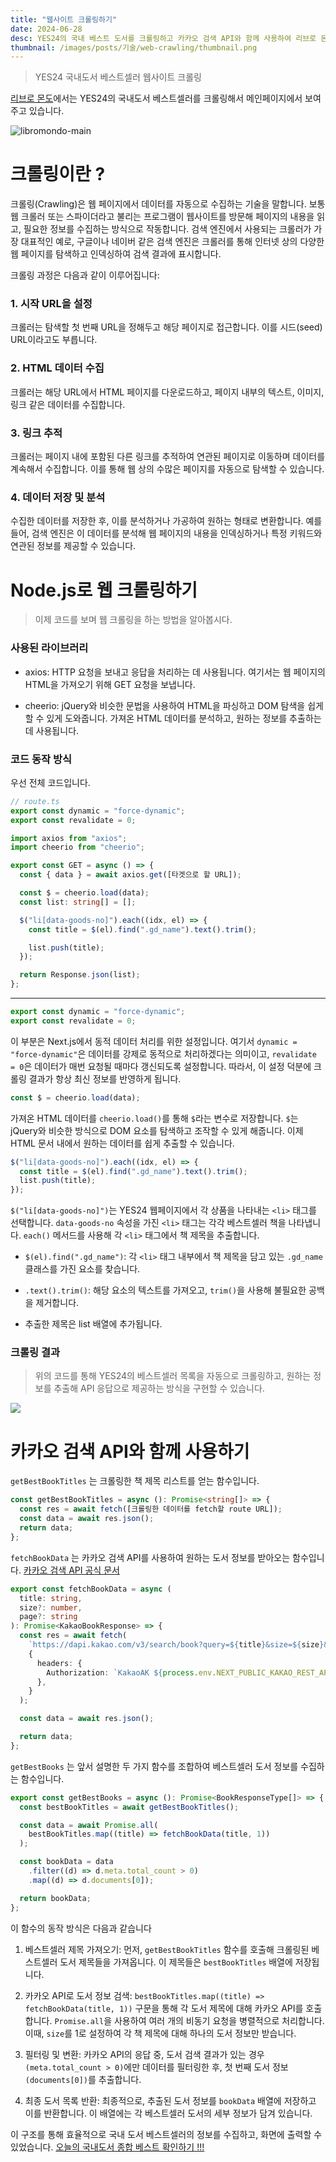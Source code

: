 ```yaml
---
title: "웹사이트 크롤링하기"
date: 2024-06-28
desc: YES24의 국내 베스트 도서를 크롤링하고 카카오 검색 API와 함께 사용하여 리브로 몬도 프로젝트에 적용해보았습니다.
thumbnail: /images/posts/기술/web-crawling/thumbnail.png
---
```


> YES24 국내도서 베스트셀러 웹사이트 크롤링

[리브로 몬도](https://www.libromondo.shop/)에서는 YES24의 국내도서 베스트셀러를 크롤링해서 메인페이지에서 보여주고 있습니다.

![libromondo-main](https://github.com/user-attachments/assets/5eadf653-d8b5-425a-afba-28c79c94fa2b)

# 크롤링이란 ?

크롤링(Crawling)은 웹 페이지에서 데이터를 자동으로 수집하는 기술을 말합니다.
보통 웹 크롤러 또는 스파이더라고 불리는 프로그램이 웹사이트를 방문해 페이지의 내용을 읽고, 필요한 정보를 수집하는 방식으로 작동합니다.
검색 엔진에서 사용되는 크롤러가 가장 대표적인 예로, 구글이나 네이버 같은 검색 엔진은 크롤러를 통해 인터넷 상의 다양한 웹 페이지를 탐색하고 인덱싱하여 검색 결과에 표시합니다.

크롤링 과정은 다음과 같이 이루어집니다:

### 1. 시작 URL을 설정

크롤러는 탐색할 첫 번째 URL을 정해두고 해당 페이지로 접근합니다. 이를 시드(seed) URL이라고도 부릅니다.

### 2. HTML 데이터 수집

크롤러는 해당 URL에서 HTML 페이지를 다운로드하고, 페이지 내부의 텍스트, 이미지, 링크 같은 데이터를 수집합니다.

### 3. 링크 추적

크롤러는 페이지 내에 포함된 다른 링크를 추적하여 연관된 페이지로 이동하며 데이터를 계속해서 수집합니다. 이를 통해 웹 상의 수많은 페이지를 자동으로 탐색할 수 있습니다.

### 4. 데이터 저장 및 분석

수집한 데이터를 저장한 후, 이를 분석하거나 가공하여 원하는 형태로 변환합니다. 예를 들어, 검색 엔진은 이 데이터를 분석해 웹 페이지의 내용을 인덱싱하거나 특정 키워드와 연관된 정보를 제공할 수 있습니다.

# Node.js로 웹 크롤링하기

> 이제 코드를 보며 웹 크롤링을 하는 방법을 알아봅시다.

### 사용된 라이브러리

- axios: HTTP 요청을 보내고 응답을 처리하는 데 사용됩니다.
  여기서는 웹 페이지의 HTML을 가져오기 위해 GET 요청을 보냅니다.

- cheerio: jQuery와 비슷한 문법을 사용하여 HTML을 파싱하고 DOM 탐색을 쉽게 할 수 있게 도와줍니다.
  가져온 HTML 데이터를 분석하고, 원하는 정보를 추출하는 데 사용됩니다.

### 코드 동작 방식

우선 전체 코드입니다.

```ts
// route.ts
export const dynamic = "force-dynamic";
export const revalidate = 0;

import axios from "axios";
import cheerio from "cheerio";

export const GET = async () => {
  const { data } = await axios.get([타겟으로 할 URL]);

  const $ = cheerio.load(data);
  const list: string[] = [];

  $("li[data-goods-no]").each((idx, el) => {
    const title = $(el).find(".gd_name").text().trim();

    list.push(title);
  });

  return Response.json(list);
};
```

---

```ts
export const dynamic = "force-dynamic";
export const revalidate = 0;
```

이 부분은 Next.js에서 동적 데이터 처리를 위한 설정입니다. 여기서 `dynamic = "force-dynamic"`은 데이터를 강제로 동적으로 처리하겠다는 의미이고, `revalidate = 0`은 데이터가 매번 요청될 때마다 갱신되도록 설정합니다.
따라서, 이 설정 덕분에 크롤링 결과가 항상 최신 정보를 반영하게 됩니다.

```ts
const $ = cheerio.load(data);
```

가져온 HTML 데이터를 `cheerio.load()`를 통해 `$`라는 변수로 저장합니다. `$`는 jQuery와 비슷한 방식으로 DOM 요소를 탐색하고 조작할 수 있게 해줍니다. 이제 HTML 문서 내에서 원하는 데이터를 쉽게 추출할 수 있습니다.

```ts
$("li[data-goods-no]").each((idx, el) => {
  const title = $(el).find(".gd_name").text().trim();
  list.push(title);
});
```

`$("li[data-goods-no]")`는 YES24 웹페이지에서 각 상품을 나타내는 `<li>` 태그를 선택합니다.
`data-goods-no` 속성을 가진 `<li>` 태그는 각각 베스트셀러 책을 나타냅니다.
`each()` 메서드를 사용해 각 `<li>` 태그에서 책 제목을 추출합니다.

- `$(el).find(".gd_name")`: 각 `<li>` 태그 내부에서 책 제목을 담고 있는 `.gd_name` 클래스를 가진 요소를 찾습니다.

- `.text().trim()`: 해당 요소의 텍스트를 가져오고, `trim()`을 사용해 불필요한 공백을 제거합니다.

- 추출한 제목은 list 배열에 추가됩니다.

### 크롤링 결과

> 위의 코드를 통해 YES24의 베스트셀러 목록을 자동으로 크롤링하고, 원하는 정보를 추출해 API 응답으로 제공하는 방식을 구현할 수 있습니다.

![](https://velog.velcdn.com/images/gustjd3834/post/e9501959-9866-4e20-b183-6237a585269f/image.png)

# 카카오 검색 API와 함께 사용하기

`getBestBookTitles` 는 크롤링한 책 제목 리스트를 얻는 함수입니다.

```ts
const getBestBookTitles = async (): Promise<string[]> => {
  const res = await fetch([크롤링한 데이터를 fetch할 route URL]);
  const data = await res.json();
  return data;
};
```

`fetchBookData` 는 카카오 검색 API를 사용하여 원하는 도서 정보를 받아오는 함수입니다.
[카카오 검색 API 공식 문서](https://developers.kakao.com/docs/latest/ko/daum-search/dev-guide#search-book)

```ts
export const fetchBookData = async (
  title: string,
  size?: number,
  page?: string
): Promise<KakaoBookResponse> => {
  const res = await fetch(
    `https://dapi.kakao.com/v3/search/book?query=${title}&size=${size}&page=${page}`,
    {
      headers: {
        Authorization: `KakaoAK ${process.env.NEXT_PUBLIC_KAKAO_REST_API_KEY}`,
      },
    }
  );

  const data = await res.json();

  return data;
};
```

`getBestBooks` 는 앞서 설명한 두 가지 함수를 조합하여 베스트셀러 도서 정보를 수집하는 함수입니다.

```ts
export const getBestBooks = async (): Promise<BookResponseType[]> => {
  const bestBookTitles = await getBestBookTitles();

  const data = await Promise.all(
    bestBookTitles.map((title) => fetchBookData(title, 1))
  );

  const bookData = data
    .filter((d) => d.meta.total_count > 0)
    .map((d) => d.documents[0]);

  return bookData;
};
```

이 함수의 동작 방식은 다음과 같습니다

1. 베스트셀러 제목 가져오기: 먼저, `getBestBookTitles` 함수를 호출해 크롤링된 베스트셀러 도서 제목들을 가져옵니다. 이 제목들은 `bestBookTitles` 배열에 저장됩니다.

2. 카카오 API로 도서 정보 검색: `bestBookTitles.map((title) => fetchBookData(title, 1))` 구문을 통해 각 도서 제목에 대해 카카오 API를 호출합니다. `Promise.all`을 사용하여 여러 개의 비동기 요청을 병렬적으로 처리합니다. 이때, `size`를 1로 설정하여 각 책 제목에 대해 하나의 도서 정보만 받습니다.

3. 필터링 및 변환: 카카오 API의 응답 중, 도서 검색 결과가 있는 경우`(meta.total_count > 0)`에만 데이터를 필터링한 후, 첫 번째 도서 정보`(documents[0])`를 추출합니다.

4. 최종 도서 목록 반환: 최종적으로, 추출된 도서 정보를 `bookData` 배열에 저장하고 이를 반환합니다. 이 배열에는 각 베스트셀러 도서의 세부 정보가 담겨 있습니다.

이 구조를 통해 효율적으로 국내 도서 베스트셀러의 정보를 수집하고, 화면에 출력할 수 있었습니다.
[오늘의 국내도서 종합 베스트 확인하기 !!!](https://www.libromondo.shop/)
